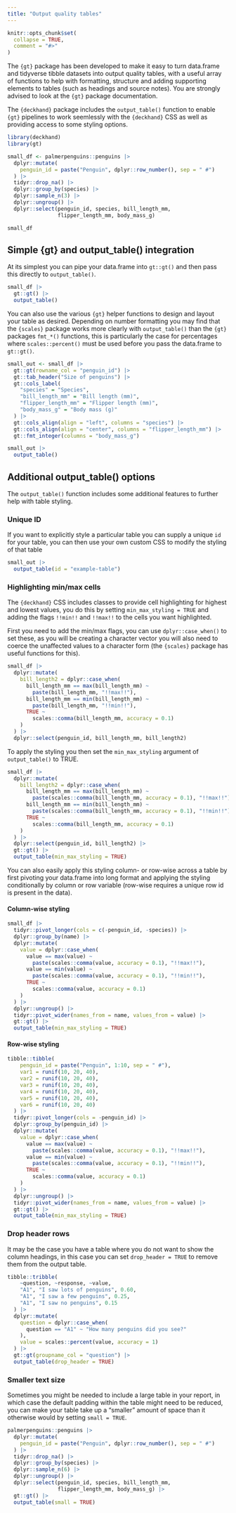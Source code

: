```yaml
---
title: "Output quality tables"
---
```


```r
knitr::opts_chunk$set(
  collapse = TRUE,
  comment = "#>"
)
```

The `{gt}` package has been developed to make it easy to turn data.frame and tidyverse tibble datasets into output quality tables, with a useful array of functions to help with formatting, structure and adding supporting elements to tables (such as headings and source notes). You are strongly advised to look at the `{gt}` package documentation.

The `{deckhand}` package includes the `output_table()` function to enable `{gt}` pipelines to work seemlessly with the `{deckhand}` CSS as well as providing access to some styling options.

```r
library(deckhand)
library(gt)

small_df <- palmerpenguins::penguins |>
  dplyr::mutate(
    penguin_id = paste("Penguin", dplyr::row_number(), sep = " #")
  ) |>
  tidyr::drop_na() |>
  dplyr::group_by(species) |>
  dplyr::sample_n(3) |>
  dplyr::ungroup() |>
  dplyr::select(penguin_id, species, bill_length_mm, 
                flipper_length_mm, body_mass_g)

small_df
```


## Simple {gt} and output_table() integration
At its simplest you can pipe your data.frame into `gt::gt()` and then pass this directly to `output_table()`.

```r
small_df |>
  gt::gt() |>
  output_table()
```

You can also use the various `{gt}` helper functions to design and layout your table as desired. Depending on number formatting you may find that the `{scales}` package works more clearly with `output_table()` than the `{gt}` packages `fmt_*()` functions, this is particularly the case for percentages where `scales::percent()` must be used before you pass the data.frame to `gt::gt()`.

```r
small_out <- small_df |>
  gt::gt(rowname_col = "penguin_id") |>
  gt::tab_header("Size of penguins") |>
  gt::cols_label(
    "species" = "Species",
    "bill_length_mm" = "Bill length (mm)",
    "flipper_length_mm" = "Flipper length (mm)",
    "body_mass_g" = "Body mass (g)"
  ) |>
  gt::cols_align(align = "left", columns = "species") |>
  gt::cols_align(align = "center", columns = "flipper_length_mm") |>
  gt::fmt_integer(columns = "body_mass_g")

small_out |>
  output_table()
```


## Additional output_table() options
The `output_table()` function includes some additional features to further help with table styling.

### Unique ID
If you want to explicitly style a particular table you can supply a unique `id` for your table, you can then use your own custom CSS to modify the styling of that table

```r
small_out |>
  output_table(id = "example-table")
```

### Highlighting min/max cells
The `{deckhand}` CSS includes classes to provide cell highlighting for highest and lowest values, you do this by setting `min_max_styling = TRUE` and adding the flags `!!min!!` and `!!max!!` to the cells you want highlighted.

First you need to add the min/max flags, you can use `dplyr::case_when()` to set these, as you will be creating a character vector you will also need to coerce the unaffected values to a character form (the `{scales}` package has useful functions for this).

```r
small_df |>
  dplyr::mutate(
    bill_length2 = dplyr::case_when(
      bill_length_mm == max(bill_length_mm) ~ 
        paste(bill_length_mm, "!!max!!"),
      bill_length_mm == min(bill_length_mm) ~ 
        paste(bill_length_mm, "!!min!!"),
      TRUE ~ 
        scales::comma(bill_length_mm, accuracy = 0.1)
    )
  ) |>
  dplyr::select(penguin_id, bill_length_mm, bill_length2)
```

To apply the styling you then set the `min_max_styling` argument of `output_table()` to TRUE.

```r
small_df |>
  dplyr::mutate(
    bill_length2 = dplyr::case_when(
      bill_length_mm == max(bill_length_mm) ~ 
        paste(scales::comma(bill_length_mm, accuracy = 0.1), "!!max!!"),
      bill_length_mm == min(bill_length_mm) ~ 
        paste(scales::comma(bill_length_mm, accuracy = 0.1), "!!min!!"),
      TRUE ~ 
        scales::comma(bill_length_mm, accuracy = 0.1)
    )
  ) |>
  dplyr::select(penguin_id, bill_length2) |>
  gt::gt() |>
  output_table(min_max_styling = TRUE)
```

You can also easily apply this styling column- or row-wise across a table by first pivoting your data.frame into long format and applying the styling conditionally by column or row variable (row-wise requires a unique row id is present in the data).

#### Column-wise styling

```r
small_df |>
  tidyr::pivot_longer(cols = c(-penguin_id, -species)) |>
  dplyr::group_by(name) |>
  dplyr::mutate(
    value = dplyr::case_when(
      value == max(value) ~ 
        paste(scales::comma(value, accuracy = 0.1), "!!max!!"),
      value == min(value) ~ 
        paste(scales::comma(value, accuracy = 0.1), "!!min!!"),
      TRUE ~ 
        scales::comma(value, accuracy = 0.1)
    )
  ) |>
  dplyr::ungroup() |>
  tidyr::pivot_wider(names_from = name, values_from = value) |>
  gt::gt() |>
  output_table(min_max_styling = TRUE)
```


#### Row-wise styling
```r
tibble::tibble(
    penguin_id = paste("Penguin", 1:10, sep = " #"),
    var1 = runif(10, 20, 40),
    var2 = runif(10, 20, 40),
    var3 = runif(10, 20, 40),
    var4 = runif(10, 20, 40),
    var5 = runif(10, 20, 40),
    var6 = runif(10, 20, 40)
  ) |>
  tidyr::pivot_longer(cols = -penguin_id) |>
  dplyr::group_by(penguin_id) |>
  dplyr::mutate(
    value = dplyr::case_when(
      value == max(value) ~ 
        paste(scales::comma(value, accuracy = 0.1), "!!max!!"),
      value == min(value) ~ 
        paste(scales::comma(value, accuracy = 0.1), "!!min!!"),
      TRUE ~ 
        scales::comma(value, accuracy = 0.1)
    )
  ) |>
  dplyr::ungroup() |>
  tidyr::pivot_wider(names_from = name, values_from = value) |>
  gt::gt() |>
  output_table(min_max_styling = TRUE)
```

### Drop header rows
It may be the case you have a table where you do not want to show the column headings, in this case you can set `drop_header = TRUE` to remove them from the output table.

```r
tibble::tribble(
    ~question, ~response, ~value,
    "A1", "I saw lots of penguins", 0.60,
    "A1", "I saw a few penguins", 0.25,
    "A1", "I saw no penguins", 0.15
  ) |>
  dplyr::mutate(
    question = dplyr::case_when(
      question == "A1" ~ "How many penguins did you see?"
    ),
    value = scales::percent(value, accuracy = 1)
  ) |>
  gt::gt(groupname_col = "question") |>
  output_table(drop_header = TRUE)
```

### Smaller text size

Sometimes you might be needed to include a large table in your report, in which case the default padding within the table might need to be reduced, you can make your table take up a "smaller" amount of space than it otherwise would by setting `small = TRUE`.

```r
palmerpenguins::penguins |>
  dplyr::mutate(
    penguin_id = paste("Penguin", dplyr::row_number(), sep = " #")
  ) |>
  tidyr::drop_na() |>
  dplyr::group_by(species) |>
  dplyr::sample_n(6) |>
  dplyr::ungroup() |>
  dplyr::select(penguin_id, species, bill_length_mm, 
                flipper_length_mm, body_mass_g) |>
  gt::gt() |>
  output_table(small = TRUE)
```

